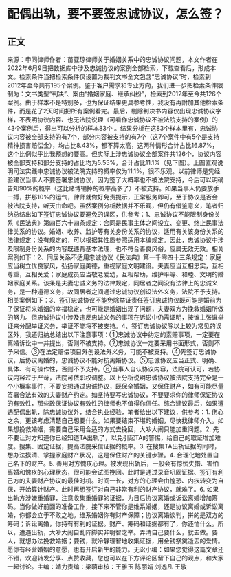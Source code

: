 # 配偶出轨，要不要签忠诚协议，怎么签？
## 正文
来源：申同律师作者：苗亚琼律师关于婚姻关系中的忠诚协议问题，本文作者在2022年6月9日把数据库中涉及忠诚协议的案例全部检索，下载查看后，形成本文。检索条件当把检索条件仅设置为裁判文书全文包含“忠诚协议”时，检索到2012年至今共有195个案例。鉴于客户需求和专业方向，我们进一步把检索条件限制为：文书类型“判决”、案由“婚姻家庭、继承纠纷”，检索到2012年至今共126个案例。由于样本不是特别多，也为保证结果更具参考性，我没有再附加其他检索条件，而是花了2天时间把所有案例看完。最后，剔除判决书内容仅出现忠诚协议字样，不表明协议内容、也无法院说理（可看作忠诚协议不被法院支持的案例）的43个案例后，得出可以分析的样本83个 。结果分析在这83个样本里有，忠诚协议内容被全部支持的有7个，部分内容被支持的有7个（这7个案件中有5个是支持精神损害赔偿金），均占比8.43%，都不算太高，这两种情形合计占比16.87%，这个比例似乎比我预想的要高。但实际上涉忠诚协议全部案件共126个，协议内容被全部支持和部分支持的占比均为5.55%，合计占比11.1%（见下图）。上图直观说明司法实践中忠诚协议被法院支持的概率仅为11.1%，很不乐观。以前律师是凭经验建议当事人不要签署忠诚协议，因为签了大概率也不被法院支持，今后可以明确告知90%的概率（这比赌博输掉的概率高多了）不被支持。如果当事人仍要放手一搏，拼那10%的运气，律师就做好免责提示，正常服务即可，至于协议是否会被法院支持，听天由命吧。虽然案例分析数据并不乐观，但仍有借鉴意义，笔者归纳总结出如下签订忠诚协议要避免的误区，供参考：1、忠诚协议不能限制身份关系《民法典》第四百六十四条规定：合同是民事主体之间设立、变更、终止民事法律关系的协议。婚姻、收养、监护等有关身份关系的协议，适用有关该身份关系的法律规定；没有规定的，可以根据其性质参照适用本编规定。因此，忠诚协议中涉及限制身份关系的内容既违背基本法理，也不符合善良风俗，应属无效无效。相关案例如下：2、同居关系不适用忠诚协议《民法典》第一千零四十三条规定：家庭应当树立优良家风，弘扬家庭美德，重视家庭文明建设。夫妻应当互相忠实，互相尊重，互相关爱；家庭成员应当敬老爱幼，互相帮助，维护平等、和睦、文明的婚姻家庭关系。该条是夫妻忠诚义务的法律规定，同居者之间没有法律上的忠诚义务，是一种道德义务，故同居者之间通过忠诚协议创设法外义务，法院不予支持。相关案例如下：3、签订忠诚协议不能免除举证责任签订忠诚协议既可能是婚前为了保证将来婚姻的幸福稳定，也可能是婚姻出现了问题，夫妻双方为挽救婚姻所做的努力。但忠诚协议中涉及违反忠诚义务的事项在诉讼中仍需证明，按谁主张谁举证来分配举证义务，举证不能将不被支持。4、签订忠诚协议除以上较为常见的误区外，我还归纳总结出以下注意事项：①忠诚协议中约定的索赔事项，一定要在离婚诉讼中一并提出，否则不被支持。②忠诚协议一定要采用书面形式，否则不予采信。③在法定赔偿项目外创设法外义务，可能不被支持。④先签订忠诚协议，后协议离婚的，忠诚协议不能对抗离婚协议。⑤忠诚协议应当正式、明确、具体、有可操作性，否则不予支持。⑥当事人自认协议内容，法院可认可，若协议内容过于严苛，法院可依职权调整。以上分析说明忠诚协议被法院支持完全是一个小概率事件，不要妄想通过忠诚协议，既保全婚姻，又保住财产，如有可能尽量签署合法有效的夫妻财产约定。如坚持要写忠诚协议，不要要求你的律师保证协议的有效性，那些敢保证协议有效性的律师也不值得你信任。综合建议最后，如果遭遇配偶出轨，除忠诚协议外，结合执业经验，笔者给出以下建议，供参考：1. 伤心之余，更该考虑清楚自己想要什么。如果要结束不堪的婚姻，尽快找律师介入。如果想挽救婚姻，需要自己采用合适的方式去挽回，大吵大闹只能加重问题。2. 先不要让对方知道你已经知道TA出轨了，以免引起TA的警惕，给自己的取证增加难度。搜集、固定证据，提高法院采信证据的概率。3. 在搜集TA出轨证据的同时，想办法摸清、掌握家庭财产状况，这是保住财产的关键步骤。4. 合理化地处置自己名下的财产。5. 善用对方愧疚心理。被发现出轨后，一般会有惊慌失措、害怕离婚和愧疚的心理状态，很可能会试图挽回。此时是通过录音巩固证据、签订有利己方的夫妻财产协议的最佳时机。时间一长，对方的心理会由惶恐、内疚转变为自保，开始算计财产。此时再想签订对自己非常有利的财产协议，就难了。6. 如果出轨方涉嫌重婚罪，注意收集重婚罪的证据，为日后协议离婚或诉讼离婚增加筹码。当你做好前面的准备工作，接下来不管你是维系婚姻，还是协议离婚或诉讼离婚，你都会立于不败之地。维系婚姻你有财产保障；协议离婚谈判，拼的是双方的筹码；诉讼离婚，你持有有利的证据。财产、筹码和证据都有了，你还怕什么。所以，遭遇出轨，大吵大闹自乱阵脚实非明智之举。弄清自己要什么，就去做。要人，就想办法挽救婚姻；要钱，就冷静理智地收集证据，用金钱祭奠逝去的爱情。愿你有经营婚姻的意愿，也有开启新生的能力。无讼小编：如果您觉得这篇文章还不错，欢迎转发分享、点赞收藏，您也可以在下方评论区留下自己的观点，和大家一起讨论。主编：靖力责编：梁萌审核：王雅玉 陈丽娟 刘逸凡 王敬
